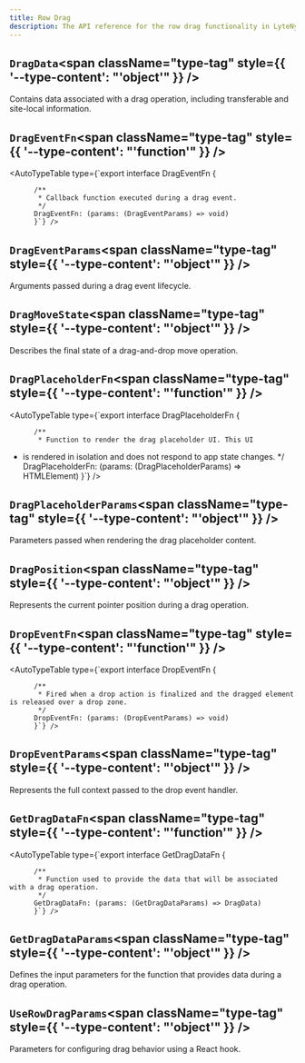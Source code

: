 ```yaml
---
title: Row Drag
description: The API reference for the row drag functionality in LyteNyte Grid.
---
```

## `DragData`<span className="type-tag" style={{ '--type-content': "'object'" }} />

Contains data associated with a drag operation,
  including transferable and site-local information.

<AutoTypeTable path="../packages/commercial-lytenyte-pro/src/+types.ts" name="DragData" />


## `DragEventFn`<span className="type-tag" style={{ '--type-content': "'function'" }} />

<AutoTypeTable type={`export interface DragEventFn {

          /** 
           * Callback function executed during a drag event.
           */
          DragEventFn: (params: (DragEventParams) => void)
          }`} />

## `DragEventParams`<span className="type-tag" style={{ '--type-content': "'object'" }} />

Arguments passed during a drag event lifecycle.

<AutoTypeTable path="../packages/commercial-lytenyte-pro/src/+types.ts" name="DragEventParams" />


## `DragMoveState`<span className="type-tag" style={{ '--type-content': "'object'" }} />

Describes the final state of a drag-and-drop move operation.

<AutoTypeTable path="../packages/commercial-lytenyte-pro/src/+types.ts" name="DragMoveState" />


## `DragPlaceholderFn`<span className="type-tag" style={{ '--type-content': "'function'" }} />

<AutoTypeTable type={`export interface DragPlaceholderFn {

          /** 
           * Function to render the drag placeholder UI. This UI
 *   is rendered in isolation and does not respond to app state changes.
           */
          DragPlaceholderFn: (params: (DragPlaceholderParams) => HTMLElement)
          }`} />

## `DragPlaceholderParams`<span className="type-tag" style={{ '--type-content': "'object'" }} />

Parameters passed when rendering the drag placeholder content.

<AutoTypeTable path="../packages/commercial-lytenyte-pro/src/+types.ts" name="DragPlaceholderParams" />


## `DragPosition`<span className="type-tag" style={{ '--type-content': "'object'" }} />

Represents the current pointer position during a drag operation.

<AutoTypeTable path="../packages/commercial-lytenyte-pro/src/+types.ts" name="DragPosition" />


## `DropEventFn`<span className="type-tag" style={{ '--type-content': "'function'" }} />

<AutoTypeTable type={`export interface DropEventFn {

          /** 
           * Fired when a drop action is finalized and the dragged element is released over a drop zone.
           */
          DropEventFn: (params: (DropEventParams) => void)
          }`} />

## `DropEventParams`<span className="type-tag" style={{ '--type-content': "'object'" }} />

Represents the full context passed to the drop event handler.

<AutoTypeTable path="../packages/commercial-lytenyte-pro/src/+types.ts" name="DropEventParams" />


## `GetDragDataFn`<span className="type-tag" style={{ '--type-content': "'function'" }} />

<AutoTypeTable type={`export interface GetDragDataFn {

          /** 
           * Function used to provide the data that will be associated with a drag operation.
           */
          GetDragDataFn: (params: (GetDragDataParams) => DragData)
          }`} />

## `GetDragDataParams`<span className="type-tag" style={{ '--type-content': "'object'" }} />

Defines the input parameters for the function
  that provides data during a drag operation.

<AutoTypeTable path="../packages/commercial-lytenyte-pro/src/+types.ts" name="GetDragDataParams" />


## `UseRowDragParams`<span className="type-tag" style={{ '--type-content': "'object'" }} />

Parameters for configuring drag behavior using a React hook.

<AutoTypeTable path="../packages/commercial-lytenyte-pro/src/+types.ts" name="UseRowDragParams" />

